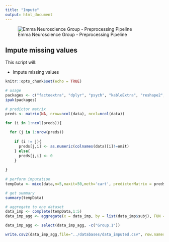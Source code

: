 ---
title: "Impute"
output: html_document
---


![Emma Neuroscience Group - Preprocessing Pipeline](Logo.png)


## Impute missing values

This script will:

- Impute missing values



```{r setup, include=FALSE}
knitr::opts_chunk$set(echo = TRUE)

# usage
packages <- c("factoextra", "dplyr", "psych", "kableExtra", "reshape2", "ggplot2", "compareGroups", "ggpubr", "mice")
ipak(packages)


```



```{r impute, echo=FALSE, warning=FALSE, include = false}

# predictor matrix
preds <- matrix(NA, nrow=ncol(data), ncol=ncol(data))

for (i in 1:ncol(preds)){
  
  for (j in 1:nrow(preds))
    
    if (i != j){
      preds[j,i] <- as.numeric(colnames(data)[i]!=omit)
    } else{
      preds[j,i] <- 0
    }
    
}
  
# perform imputation
tempData <- mice(data,m=5,maxit=50,meth='cart', predictorMatrix = preds, seed=500)

# get summary
summary(tempData)

# aggregate to one dataset
data_imp <- complete(tempData,1:5)
data_imp_agg <- aggregate(x = data_imp, by = list(data_imp$subj), FUN = "mean")

data_imp_agg <- select(data_imp_agg, -c("Group.1"))

write.csv2(data_imp_agg,file="../databases/data_imputed.csv", row.names = FALSE)


```



